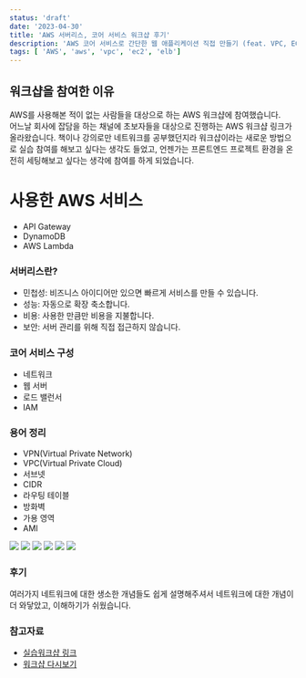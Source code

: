 ```yaml
---
status: 'draft'
date: '2023-04-30'
title: 'AWS 서버리스, 코어 서비스 워크샵 후기'
description: 'AWS 코어 서비스로 간단한 웹 애플리케이션 직접 만들기 (feat. VPC, EC2, ELB)'
tags: [ 'AWS', 'aws', 'vpc', 'ec2', 'elb']
---
```


## 워크샵을 참여한 이유

AWS를 사용해본 적이 없는 사람들을 대상으로 하는 AWS 워크샵에 참여했습니다.<br/>
어느날 회사에 잡담을 하는 채널에 초보자들을 대상으로 진행하는 AWS 워크샵 링크가 올라왔습니다. 책이나 강의로만 네트워크를 공부했던지라 워크샵이라는 새로운 방법으로 실습 참여를 해보고 싶다는 생각도 들었고, 언젠가는 프론트엔드 프로젝트 환경을 온전히 세팅해보고 싶다는 생각에 참여를 하게 되었습니다.<br/>

# 사용한 AWS 서비스

- API Gateway
- DynamoDB
- AWS Lambda

### 서버리스란?

- 민첩성: 비즈니스 아이디어만 있으면 빠르게 서비스를 만들 수 있습니다.
- 성능: 자동으로 확장 축소합니다.
- 비용: 사용한 만큼만 비용을 지불합니다.
- 보안: 서버 관리를 위해 직접 접근하지 않습니다.

### 코어 서비스 구성

- 네트워크
- 웹 서버
- 로드 밸런서
- IAM

### 용어 정리

- VPN(Virtual Private Network)
- VPC(Virtual Private Cloud)
- 서브넷
- CIDR
- 라우팅 테이블
- 방화벽
- 가용 영역
- AMI

<img src="./vpc.svg" />
<img src="./routingtable.svg" />
<img src="./ec2.svg" />
<img src="./ami.svg" />
<img src="./gateway.svg" />
<img src="./loadbalancer.svg" />

### 후기

여러가지 네트워크에 대한 생소한 개념들도 쉽게 설명해주셔서 네트워크에 대한 개념이 더 와닿았고, 이해하기가 쉬웠습니다.

### 참고자료

- [실습워크샵 링크](https://catalog.us-east-1.prod.workshops.aws/workshops/600420b7-5c4c-498f-9b80-bc7798963ba3/ko-KR/serverless)<br/>
- [워크샵 다시보기](https://kr-resources.awscloud.com/aws-builders-korea-program)<br/>
